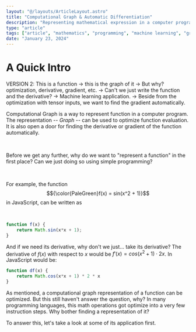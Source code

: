 ```yaml
---
layout: "@/layouts/ArticleLayout.astro"
title: "Computational Graph & Automatic Differentiation"
description: "Representing mathematical expression in a computer program is straight-forward, but implementing functions and taking its derivative is a different story."
type: "article"
tags: ["article", "mathematics", "programming", "machine learning", "graph theory"]
date: "January 23, 2024"
---
```


# A Quick Intro

VERSION 2: This is a function -> this is the graph of it 
-> But why? optimization, derivative, gradient, etc.
-> Can't we just write the function and the derivative?
-> Machine learning application.
-> Beside from the optimization with tensor inputs, we want to find the gradient automatically.

Computational Graph is a way to represent function in a computer program. The representation -- *Graph* -- can be used to optimize function evaluation. It is also open a door for finding the derivative or gradient of the function automatically.

<br />

Before we get any further, why do we want to "represent a function" in the first place? Can we just doing so using simple programming?

<br />

For example, the function $${\color{PaleGreen}f(x) = sin(x^2 + 1)}$$ in JavaScript, can be written as

<br />

```js
function f(x) {
    return Math.sin(x*x + 1);
}
```

And if we need its derivative, why don't we just... take its derivative?
The derivative of $f(x)$ with respect to $x$ would be $f'(x) = cos(x^2 + 1) \cdot 2x$.
In JavaScript would be:

```js
function df(x) {
    return Math.cos(x*x + 1) * 2 * x
}
```

As mentioned, a computational graph representation of a function can be optimized. But this still haven't answer the question, why? In many programming languages, this math operations got optimize into a very few instruction steps. Why bother finding a representation of it?

To answer this, let's take a look at some of its application first.
